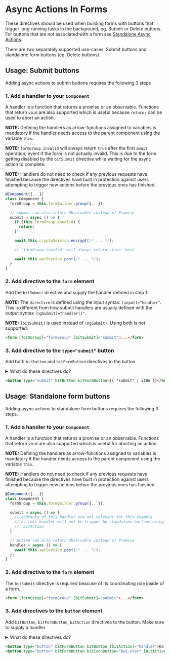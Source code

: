 
<Meta title="Component Library/Async Actions/In Forms/Documentation" />

# Async Actions In Forms

These directives should be used when building forms with buttons that trigger long running tasks in the background,
eg. Submit or Delete buttons. For buttons that are not associated with a form see [Standalone Async Actions](?path=/story/component-library-async-actions-standalone-documentation--page).

There are two separately supported use-cases: Submit buttons and standalone form buttons (eg. Delete buttons).

## Usage: Submit buttons

Adding async actions to submit buttons requires the following 3 steps

### 1. Add a handler to your `Component`

A handler is a function that returns a promise or an observable. Functions that return `void` are also supported which is
useful because `return;` can be used to abort an action.

**NOTE:** Defining the handlers as arrow-functions assigned to variables is mandatory if the handler needs access to the parent
component using the variable `this`.

**NOTE:** `formGroup.invalid` will always return `true` after the first `await` operation, event if the form is not actually
invalid. This is due to the form getting disabled by the `bitSubmit` directive while waiting for the async action to complete.

**NOTE:** Handlers do not need to check if any previous requests have finished because the directives have built in protection against
users attempting to trigger new actions before the previous ones has finished.

```ts
@Component({...})
class Component {
  formGroup = this.formBuilder.group({...});

  // submit can also return Observable instead of Promise
  submit = async () => {
    if (this.formGroup.invalid) {
      return;
    }

    await this.cryptoService.encrypt(/* ... */);

    // `formGroup.invalid` will always return `true` here

    await this.apiService.post(/* ... */);
  }
}
```

### 2. Add directive to the `form` element

Add the `bitSubmit` directive and supply the handler defined in step 1.

**NOTE:** The `directive` is defined using the input syntax: `[input]="handler"`.
This is different from how submit handlers are usually defined with the output syntax `(ngSubmit)="handler()"`.

**NOTE:** `[bitSubmit]` is used instead of `(ngSubmit)`. Using both is not supported.

```html
<form [formGroup]="formGroup" [bitSubmit]="submit">...</form>
```

### 3. Add directive to the `type="submit"` button

Add both `bitButton` and `bitFormButton` directives to the button.

<details>
  <summary>What do these directives do?</summary>
  <p>A summary of what each directive does can be found inside the source code.</p>
</details>

```html
<button type="submit" bitButton bitFormButton>{{ "submit" | i18n }}</button>
```

## Usage: Standalone form buttons

Adding async actions to standalone form buttons requires the following 3 steps.

### 1. Add a handler to your `Component`

A handler is a function that returns a promise or an observable. Functions that return `void` are also supported which is
useful for aborting an action.

**NOTE:** Defining the handlers as arrow-functions assigned to variables is mandatory if the handler needs access to the parent
component using the variable `this`.

**NOTE:** Handlers do not need to check if any previous requests have finished because the directives have built in protection against
users attempting to trigger new actions before the previous ones has finished.

```ts
@Component({...})
class Component {
  formGroup = this.formBuilder.group({...});

  submit = async () => {
    // contents of this handler are not relevant for this example
    // as this handler will not be trigger by standalone buttons using
    // `bitAction`
  }

  // action can also return Observable instead of Promise
  handler = async () => {
    await this.apiService.post(/* ... */);
  };
}
```

### 2. Add directive to the `form` element

The `bitSubmit` directive is required beacuse of its coordinating role inside of a form.

```html
<form [formGroup]="formGroup" [bitSubmit]="submit">...</form>
```

### 3. Add directives to the `button` element

Add `bitButton`, `bitFormButton`, `bitAction` directives to the button. Make sure to supply a handler.

<details>
  <summary>What do these directives do?</summary>
  <p>A summary of what each directive does can be found inside the source code.</p>
</details>

```html
<button type="button" bitFormButton bitButton [bitAction]="handler">Do action</button>
<button type="button" bitFormButton bitIconButton="bwi-star" [bitAction]="handler"></button>
```
